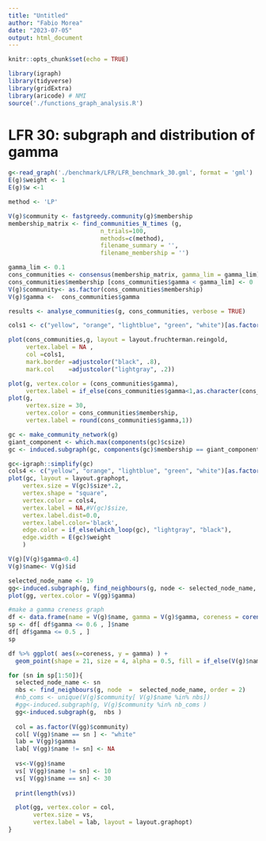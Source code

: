 ```yaml
---
title: "Untitled"
author: "Fabio Morea"
date: "2023-07-05"
output: html_document
---
```


```r
knitr::opts_chunk$set(echo = TRUE)
```


```r
library(igraph)
library(tidyverse)
library(gridExtra)
library(aricode) # NMI 
source('./functions_graph_analysis.R')
```

# LFR 30: subgraph and distribution of gamma

```r
g<-read_graph('./benchmark/LFR/LFR_benchmark_30.gml', format = 'gml')
E(g)$weight <- 1
E(g)$w <-1

method <- 'LP'

V(g)$community <- fastgreedy.community(g)$membership
membership_matrix <- find_communities_N_times (g,
                          n_trials=100,
                          methods=c(method), 
                          filename_summary = '',
                          filename_membership = '')

```

```r
gamma_lim <- 0.1
cons_communities <- consensus(membership_matrix, gamma_lim = gamma_lim)
cons_communities$membership [cons_communities$gamma < gamma_lim] <- 0
V(g)$community<- as.factor(cons_communities$membership)
V(g)$gamma <-  cons_communities$gamma

results <- analyse_communities(g, cons_communities, verbose = TRUE)


```


```r
cols1 <- c("yellow", "orange", "lightblue", "green", "white")[as.factor(membership(cons_communities))]

plot(cons_communities,g, layout = layout.fruchterman.reingold, 
     vertex.label = NA ,  
     col =cols1,
     mark.border =adjustcolor("black", .8), 
     mark.col    =adjustcolor("lightgray", .2))

```

```r
plot(g, vertex.color = (cons_communities$gamma), 
     vertex.label = if_else(cons_communities$gamma<1,as.character(cons_communities$gamma),''))
plot(g, 
     vertex.size = 30,
     vertex.color = cons_communities$membership, 
     vertex.label = round(cons_communities$gamma,1))

```

```r

 
gc <- make_community_network(g)
giant_component <- which.max(components(gc)$csize) 
gc <- induced.subgraph(gc, components(gc)$membership == giant_component)

gc<-igraph::simplify(gc)
cols4 <- c("yellow", "orange", "lightblue", "green", "white")[as.factor(V(gc)$name)]
plot(gc, layout = layout.graphopt,
    vertex.size = V(gc)$size*.2, 
    vertex.shape = "square", 
    vertex.color = cols4,
    vertex.label = NA,#V(gc)$size, 
    vertex.label.dist=0.0,
    vertex.label.color='black',
    edge.color = if_else(which_loop(gc), "lightgray", "black"),
    edge.width = E(gc)$weight
    )

V(g)[V(g)$gamma<0.4]
V(g)$name<- V(g)$id

selected_node_name <- 19
gg<-induced.subgraph(g, find_neighbours(g, node <- selected_node_name, order = 2))
plot(gg, vertex.color = V(gg)$gamma)

```

```r
#make a gamma creness graph
df <- data.frame(name = V(g)$name, gamma = V(g)$gamma, coreness = coreness(g))
sp <- df[ df$gamma <= 0.6 , ]$name
df[ df$gamma <= 0.5 , ]
sp

df %>% ggplot( aes(x=coreness, y = gamma) ) +
  geom_point(shape = 21, size = 4, alpha = 0.5, fill = if_else(V(g)$name %in% sp, "red", "blue"))+ theme_light()

```

```r
for (sn in sp[1:50]){
  selected_node_name <- sn
  nbs <- find_neighbours(g, node  =  selected_node_name, order = 2)
  #nb_coms <- unique(V(g)$community[ V(g)$name %in% nbs])
  #gg<-induced.subgraph(g, V(g)$community %in% nb_coms )
  gg<-induced.subgraph(g,  nbs )
  
  col = as.factor(V(gg)$community)
  col[ V(gg)$name == sn ] <- "white" 
  lab = V(gg)$gamma
  lab[ V(gg)$name != sn] <- NA
  
  vs<-V(gg)$name
  vs[ V(gg)$name != sn] <- 10
  vs[ V(gg)$name == sn] <- 30
  
  print(length(vs))

  plot(gg, vertex.color = col, 
       vertex.size = vs,
       vertex.label = lab, layout = layout.graphopt)
}

```
